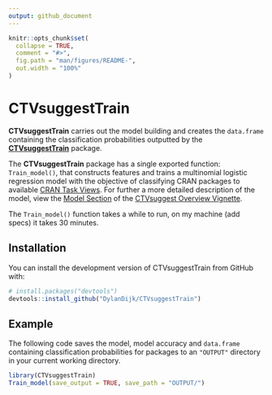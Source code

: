 ```yaml
---
output: github_document
---
```


<!-- README.md is generated from README.Rmd. Please edit that file -->

```r
knitr::opts_chunk$set(
  collapse = TRUE,
  comment = "#>",
  fig.path = "man/figures/README-",
  out.width = "100%"
)
```

# CTVsuggestTrain

<!-- badges: start -->
<!-- badges: end -->

**CTVsuggestTrain** carries out the model building and creates the `data.frame` containing the classification probabilities outputted by the [**CTVsuggestTrain**](https://dylandijk.github.io/CTVsuggest/index.html) package.

The **CTVsuggestTrain** package has a single exported function: `Train_model()`, that constructs features and trains a multinomial logistic regression model with the objective of classifying CRAN packages to available [CRAN Task Views](https://github.com/cran-task-views/ctv#available-task-views). For further a more detailed description of the model, view the [Model Section](https://dylandijk.github.io/CTVsuggestTrain/articles/Package-Overview.html#the-model) of the [CTVsuggest Overview Vignette](https://dylandijk.github.io/CTVsuggest/articles/CTVsuggest-Overview.html).

The `Train_model()` function takes a while to run, on my machine (add specs) it takes 30 minutes. 


## Installation

You can install the development version of CTVsuggestTrain from GitHub with:

``` r
# install.packages("devtools")
devtools::install_github("DylanDijk/CTVsuggestTrain")
```

## Example

The following code saves the model, model accuracy and `data.frame` containing classification probabilities for packages to an `"OUTPUT"` directory in your current working directory.

```r
library(CTVsuggestTrain)
Train_model(save_output = TRUE, save_path = "OUTPUT/")
```

